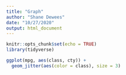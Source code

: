 ```yaml
---
title: "Graph"
author: "Shane Dewees"
date: "10/27/2020"
output: html_document
---
```


```r
knitr::opts_chunk$set(echo = TRUE)
library(tidyverse)
```

```r
ggplot(mpg, aes(class, cty)) +
  geom_jitter(aes(color = class), size = 3)
```

